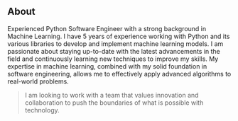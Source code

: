 ## About

Experienced Python Software Engineer with a strong background in Machine Learning. I have 5 years of experience working with Python and its various libraries to develop and implement machine learning models. I am passionate about staying up-to-date with the latest advancements in the field and continuously learning new techniques to improve my skills. My expertise in machine learning, combined with my solid foundation in software engineering, allows me to effectively apply advanced algorithms to real-world problems.

> I am looking to work with a team that values innovation and collaboration to push the boundaries of what is possible with technology.
